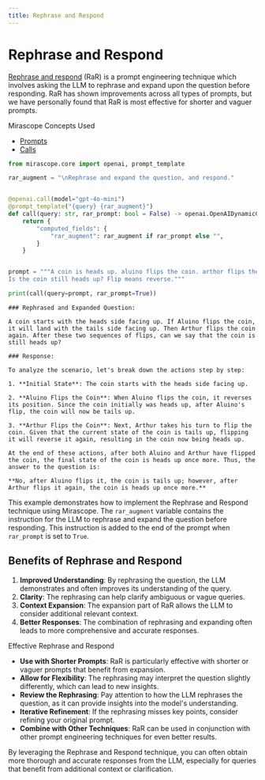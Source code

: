 ```yaml
---
title: Rephrase and Respond
---
```


# Rephrase and Respond

[Rephrase and respond](https://arxiv.org/pdf/2311.04205) (RaR) is a prompt engineering technique which involves asking the LLM to rephrase and expand upon the question before responding. RaR has shown improvements across all types of prompts, but we have personally found that RaR is most effective for shorter and vaguer prompts.

<div class="admonition tip">
<p class="admonition-title">Mirascope Concepts Used</p>
<ul>
<li><a href="../../../../learn/prompts/">Prompts</a></li>
<li><a href="../../../../learn/calls/">Calls</a></li>
</ul>
</div>



```python
from mirascope.core import openai, prompt_template

rar_augment = "\nRephrase and expand the question, and respond."


@openai.call(model="gpt-4o-mini")
@prompt_template("{query} {rar_augment}")
def call(query: str, rar_prompt: bool = False) -> openai.OpenAIDynamicConfig:
    return {
        "computed_fields": {
            "rar_augment": rar_augment if rar_prompt else "",
        }
    }


prompt = """A coin is heads up. aluino flips the coin. arthor flips the coin.
Is the coin still heads up? Flip means reverse."""

print(call(query=prompt, rar_prompt=True))
```

    ### Rephrased and Expanded Question:
    
    A coin starts with the heads side facing up. If Aluino flips the coin, it will land with the tails side facing up. Then Arthur flips the coin again. After these two sequences of flips, can we say that the coin is still heads up? 
    
    ### Response:
    
    To analyze the scenario, let's break down the actions step by step:
    
    1. **Initial State**: The coin starts with the heads side facing up.
       
    2. **Aluino Flips the Coin**: When Aluino flips the coin, it reverses its position. Since the coin initially was heads up, after Aluino's flip, the coin will now be tails up.
    
    3. **Arthur Flips the Coin**: Next, Arthur takes his turn to flip the coin. Given that the current state of the coin is tails up, flipping it will reverse it again, resulting in the coin now being heads up.
    
    At the end of these actions, after both Aluino and Arthur have flipped the coin, the final state of the coin is heads up once more. Thus, the answer to the question is: 
    
    **No, after Aluino flips it, the coin is tails up; however, after Arthur flips it again, the coin is heads up once more.**


This example demonstrates how to implement the Rephrase and Respond technique using Mirascope. The `rar_augment` variable contains the instruction for the LLM to rephrase and expand the question before responding. This instruction is added to the end of the prompt when `rar_prompt` is set to `True`.

## Benefits of Rephrase and Respond

1. **Improved Understanding**: By rephrasing the question, the LLM demonstrates and often improves its understanding of the query.
2. **Clarity**: The rephrasing can help clarify ambiguous or vague queries.
3. **Context Expansion**: The expansion part of RaR allows the LLM to consider additional relevant context.
4. **Better Responses**: The combination of rephrasing and expanding often leads to more comprehensive and accurate responses.

<div class="admonition tip">
<p class="admonition-title">Effective Rephrase and Respond</p>
<ul>
<li><strong>Use with Shorter Prompts</strong>: RaR is particularly effective with shorter or vaguer prompts that benefit from expansion.</li>
<li><strong>Allow for Flexibility</strong>: The rephrasing may interpret the question slightly differently, which can lead to new insights.</li>
<li><strong>Review the Rephrasing</strong>: Pay attention to how the LLM rephrases the question, as it can provide insights into the model's understanding.</li>
<li><strong>Iterative Refinement</strong>: If the rephrasing misses key points, consider refining your original prompt.</li>
<li><strong>Combine with Other Techniques</strong>: RaR can be used in conjunction with other prompt engineering techniques for even better results.</li>
</ul>
</div>

By leveraging the Rephrase and Respond technique, you can often obtain more thorough and accurate responses from the LLM, especially for queries that benefit from additional context or clarification.

